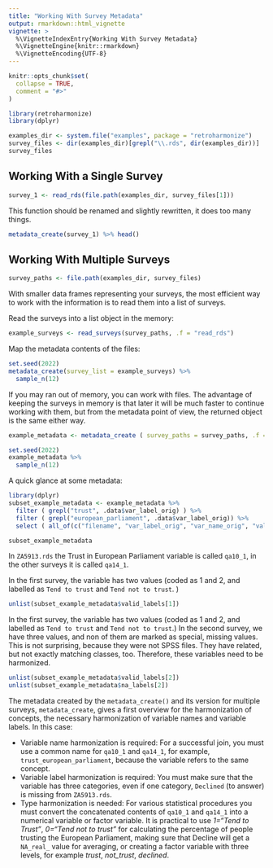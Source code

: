 ```yaml
---
title: "Working With Survey Metadata"
output: rmarkdown::html_vignette
vignette: >
  %\VignetteIndexEntry{Working With Survey Metadata}
  %\VignetteEngine{knitr::rmarkdown}
  %\VignetteEncoding{UTF-8}
---
```


```r
knitr::opts_chunk$set(
  collapse = TRUE,
  comment = "#>"
)
```

```r
library(retroharmonize)
library(dplyr)
```

```r
examples_dir <- system.file("examples", package = "retroharmonize")
survey_files <- dir(examples_dir)[grepl("\\.rds", dir(examples_dir))]
survey_files
```
## Working With a Single Survey

```r
survey_1 <- read_rds(file.path(examples_dir, survey_files[1]))
```

This function should be renamed and slightly rewritten, it does too many things.  

```r
metadata_create(survey_1) %>% head()
```

## Working With Multiple Surveys

```r
survey_paths <- file.path(examples_dir, survey_files)
```

With smaller data frames representing your surveys, the most efficient way to work with the information is to read them into a list of surveys. 

Read the surveys into a list object in the memory:

```r
example_surveys <- read_surveys(survey_paths, .f = "read_rds")
```

Map the metadata contents of the files:

```r
set.seed(2022)
metadata_create(survey_list = example_surveys) %>%
  sample_n(12)
```

If you may ran out of memory, you can work with files.  The advantage of keeping the surveys in memory is that later it will be much faster to continue working with them, but from the metadata point of view, the returned object is the same either way.

```r
example_metadata <- metadata_create ( survey_paths = survey_paths, .f = "read_rds")
```
```r
set.seed(2022)
example_metadata %>%
  sample_n(12)
```
A quick glance at some metadata:

```r
library(dplyr)
subset_example_metadata <- example_metadata %>%
  filter ( grepl("trust", .data$var_label_orig) ) %>%
  filter ( grepl("european_parliament", .data$var_label_orig)) %>%
  select ( all_of(c("filename", "var_label_orig", "var_name_orig", "valid_labels", "na_labels", "class_orig")))

subset_example_metadata
```

In `ZA5913.rds` the Trust in European Parliament variable is called `qa10_1`, in the other surveys it is called `qa14_1`.  

In the first survey, the variable has two values (coded as 1 and 2, and labelled as `Tend to trust` and `Tend not to trust`. )

```r
unlist(subset_example_metadata$valid_labels[1])
```

In the first survey, the variable has two values (coded as 1 and 2, and labelled as `Tend to trust` and `Tend not to trust`.) In the second survey, we have three values, and non of them are marked as special, missing values. This is not surprising, because they were not SPSS files. They have related, but not exactly matching classes, too.  Therefore, these variables need to be harmonized.

```r
unlist(subset_example_metadata$valid_labels[2])
unlist(subset_example_metadata$na_labels[2])
```
The metadata created by the `metadata_create()` and its version for multiple surveys, `metadata_create`, gives a first overview for the harmonization of concepts, the necessary harmonization of variable names and variable labels. In this case:

* Variable name harmonization is required: For a successful join, you must use a common name for
    `qa10_1` and `qa14_1`, for example, `trust_european_parliament`, because the variable refers to the same concept.
* Variable label harmonization is required: You must make sure that the variable has three
    categories, even if one category, `Declined` (to answer) is missing from `ZA5913.rds`.
* Type harmonization is needed: For various statistical procedures you must convert the concatenated contents of  `qa10_1` and `qa14_1` into a numerical variable or factor variable. It is practical to use *1="Tend to Trust"*, *0="Tend not to trust"* for calculating the percentage of people trusting the European Parliament, making sure that Decline will get a `NA_real_` value for averaging, or creating a factor variable with three levels, for example *trust*, *not_trust*, *declined*.


